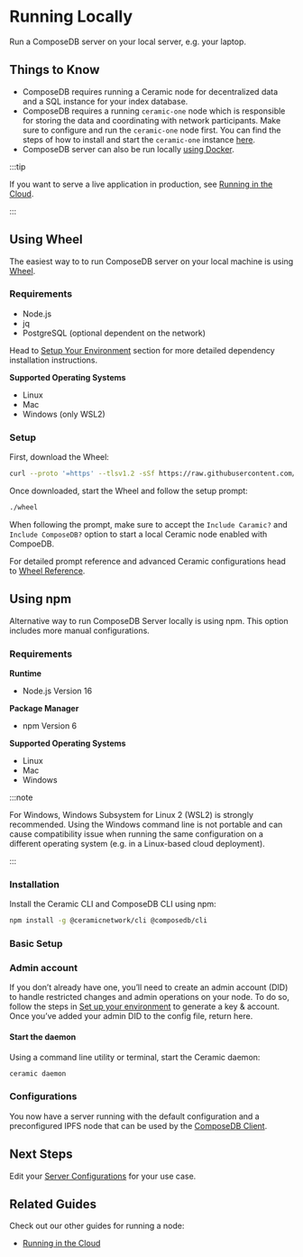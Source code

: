 # Running Locally
Run a ComposeDB server on your local server, e.g. your laptop.

## Things to Know
- ComposeDB requires running a Ceramic node for decentralized data and a SQL instance for your index database.
- ComposeDB requires a running `ceramic-one` node which is responsible for storing the data and coordinating with network participants. 
  Make sure to configure and run the `ceramic-one` node first. You can find the steps of how to install and start the `ceramic-one` instance [here](../../set-up-your-environment#2-installation).
- ComposeDB server can also be run locally [using Docker](../../guides/composedb-server/running-in-the-cloud.mdx).

:::tip

If you want to serve a live application in production, see [Running in the Cloud](../../guides/composedb-server/running-in-the-cloud.mdx).

:::


## Using Wheel

The easiest way to to run ComposeDB server on your local machine is using [Wheel](https://github.com/ceramicstudio/wheel.git). 

### Requirements

- Node.js
- jq
- PostgreSQL (optional dependent on the network)

Head to [Setup Your Environment](../../set-up-your-environment.mdx#install-the-dependencies) section for more detailed dependency installation instructions.


**Supported Operating Systems**
- Linux
- Mac
- Windows (only WSL2)


### Setup
First, download the Wheel:

```bash
curl --proto '=https' --tlsv1.2 -sSf https://raw.githubusercontent.com/ceramicstudio/wheel/main/wheel.sh | bash
```

Once downloaded, start the Wheel and follow the setup prompt:

```bash
./wheel
```

When following the prompt, make sure to accept the `Include Caramic?` and `Include ComposeDB?` option to start a 
local Ceramic node enabled with CompoeDB.

For detailed prompt reference and advanced Ceramic configurations head to [Wheel Reference](../../../wheel/wheel-reference.mdx).




## Using npm
Alternative way to run ComposeDB Server locally is using npm. This option includes more manual configurations.


###  Requirements
**Runtime**
- Node.js Version 16

**Package Manager**
- npm Version 6

**Supported Operating Systems**
- Linux
- Mac
- Windows

:::note

For Windows, Windows Subsystem for Linux 2 (WSL2) is strongly recommended. Using the Windows command line is not portable and can cause compatibility issue when running the same configuration on a different operating system (e.g. in a Linux-based cloud deployment).

:::

###  Installation

Install the Ceramic CLI and ComposeDB CLI using npm:

```bash
npm install -g @ceramicnetwork/cli @composedb/cli
```

###  Basic Setup
### Admin account
If you don’t already have one, you’ll need to create an admin account (DID) to handle restricted changes and admin operations on your node. To do so, follow the  steps in [Set up your environment](../../set-up-your-environment.mdx#developer-account) to generate a key & account. Once you’ve added your admin DID to the config file, return here.

####  Start the daemon
Using a command line utility or terminal, start the Ceramic daemon: 

```bash
ceramic daemon
```

###  Configurations
You now have a server running with the default configuration and a preconfigured IPFS node that can be used by the [ComposeDB Client](../../guides/composedb-client/composedb-client.mdx). 

## Next Steps
Edit your [Server Configurations](../../guides/composedb-server/server-configurations.mdx) for your use case. 

## Related Guides
Check out our other guides for running a node:

- [Running in the Cloud](../../guides/composedb-server/running-in-the-cloud.mdx)